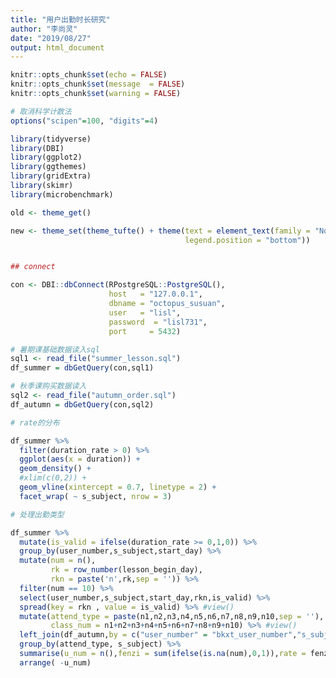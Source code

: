 ```yaml
---
title: "用户出勤时长研究"
author: "李尚灵"
date: "2019/08/27"
output: html_document
---
```


```r
knitr::opts_chunk$set(echo = FALSE)
knitr::opts_chunk$set(message  = FALSE)
knitr::opts_chunk$set(warning = FALSE)

# 取消科学计数法
options("scipen"=100, "digits"=4)
```

```r
library(tidyverse)
library(DBI)
library(ggplot2)
library(ggthemes)
library(gridExtra)
library(skimr)
library(microbenchmark)

old <- theme_get()

new <- theme_set(theme_tufte() + theme(text = element_text(family = "Noto Sans CJK SC"),
                                       legend.position = "bottom"))


## connect 

con <- DBI::dbConnect(RPostgreSQL::PostgreSQL(),
                      host   = "127.0.0.1",
                      dbname = "octopus_susuan",
                      user   = "lisl",
                      password  = "lisl731",
                      port     = 5432)

```


```r
# 暑期课基础数据读入sql
sql1 <- read_file("summer_lesson.sql")
df_summer = dbGetQuery(con,sql1)

# 秋季课购买数据读入
sql2 <- read_file("autumn_order.sql")
df_autumn = dbGetQuery(con,sql2)

```


```r
# rate的分布

df_summer %>% 
  filter(duration_rate > 0) %>% 
  ggplot(aes(x = duration)) +
  geom_density() +
  #xlim(c(0,2)) +
  geom_vline(xintercept = 0.7, linetype = 2) +
  facet_wrap( ~ s_subject, nrow = 3)

```

```r

# 处理出勤类型

df_summer %>% 
  mutate(is_valid = ifelse(duration_rate >= 0,1,0)) %>% 
  group_by(user_number,s_subject,start_day) %>% 
  mutate(num = n(), 
         rk = row_number(lesson_begin_day), 
         rkn = paste('n',rk,sep = '')) %>% 
  filter(num == 10) %>% 
  select(user_number,s_subject,start_day,rkn,is_valid) %>% 
  spread(key = rkn , value = is_valid) %>% #view()
  mutate(attend_type = paste(n1,n2,n3,n4,n5,n6,n7,n8,n9,n10,sep = ''),
         class_num = n1+n2+n3+n4+n5+n6+n7+n8+n9+n10) %>% #view()
  left_join(df_autumn,by = c("user_number" = "bkxt_user_number","s_subject" = "s_subject")) %>% #view()
  group_by(attend_type, s_subject) %>% 
  summarise(u_num = n(),fenzi = sum(ifelse(is.na(num),0,1)),rate = fenzi/u_num) %>% 
  arrange( -u_num) 

```

